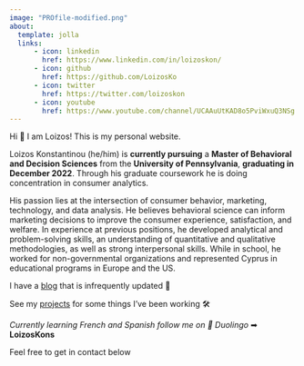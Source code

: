 ```yaml
---
image: "PROfile-modified.png"
about:
  template: jolla
  links:
      - icon: linkedin
        href: https://www.linkedin.com/in/loizoskon/
      - icon: github
        href: https://github.com/LoizosKo
      - icon: twitter
        href: https://twitter.com/loizoskon
      - icon: youtube
        href: https://www.youtube.com/channel/UCAAuUtKAD8o5PviWxuQ3NSg
---
```


Hi 👋 I am Loizos! This is my personal website.

Loizos Konstantinou (he/him) is **currently pursuing** a **Master of Behavioral and Decision Sciences** from the **University of Pennsylvania**, **graduating in December 2022**. Through his graduate coursework he is doing concentration in consumer analytics.

His passion lies at the intersection of consumer behavior, marketing, technology, and data analysis. He believes behavioral science can inform marketing decisions to improve the consumer experience, satisfaction, and welfare. In experience at previous positions, he developed analytical and problem-solving skills, an understanding of quantitative and qualitative methodologies, as well as strong interpersonal skills. While in school, he worked for non-governmental organizations and represented Cyprus in educational programs in Europe and the US.

I have a [blog](https://www.loizos.xyz/blog.html) that is infrequently updated 📝

See my [projects](https://www.loizos.xyz/software/) for some things I've been working 🛠

*Currently learning French and Spanish follow me on 🦉 Duolingo* ➡ **LoizosKons**

Feel free to get in contact below

<!-- Calendly badge widget begin -->

<link href="https://assets.calendly.com/assets/external/widget.css" rel="stylesheet">

```{=html}
<script src="https://assets.calendly.com/assets/external/widget.js" type="text/javascript" async></script>
```
```{=html}
<script type="text/javascript">window.onload = function() { Calendly.initBadgeWidget({ url: 'https://calendly.com/loizos', text: 'Schedule time with me here!', color: '#0069ff', textColor: '#f7f7fd', branding: true }); }</script>
```
<!-- Calendly badge widget end -->
